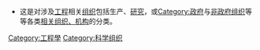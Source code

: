 * 这是对涉及[[:category:工程技术|工程]]相关[[:Category:科學組織|组织]]包括生产、[[:Category:研究机构|研究]]，或[[:Category:政府|]]与[[:Category:非政府组织|非政府组织]]等等各类[[:Category:组织|相关组织、机构]]的分类。
{{Commonscat|Machine manufacturers}}

[[Category:工程學|Category:工程學]]
[[Category:科学组织|Category:科学组织]]